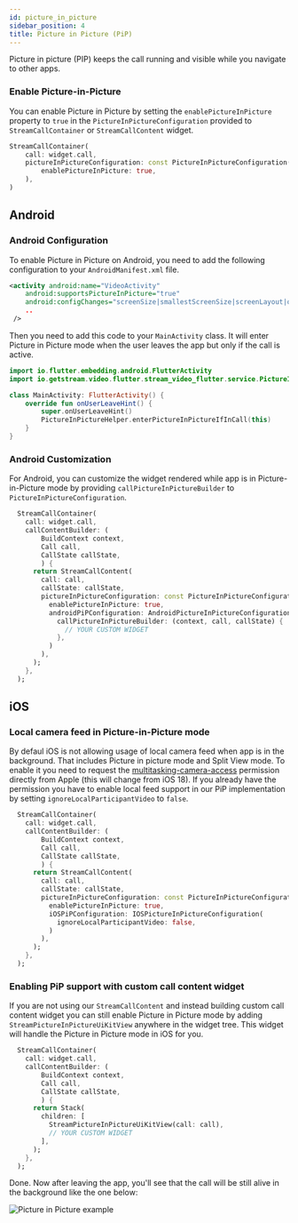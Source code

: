 ```yaml
---
id: picture_in_picture
sidebar_position: 4
title: Picture in Picture (PiP)
---
```


Picture in picture (PIP) keeps the call running and visible while you navigate to other apps.

### Enable Picture-in-Picture
You can enable Picture in Picture by setting the `enablePictureInPicture` property to `true` in the `PictureInPictureConfiguration` provided to `StreamCallContainer` or `StreamCallContent` widget.

```dart
StreamCallContainer(
    call: widget.call,
    pictureInPictureConfiguration: const PictureInPictureConfiguration(
        enablePictureInPicture: true,
    ),
)
```

## Android

### Android Configuration
To enable Picture in Picture on Android, you need to add the following configuration to your `AndroidManifest.xml` file.

```xml
<activity android:name="VideoActivity"
    android:supportsPictureInPicture="true"
    android:configChanges="screenSize|smallestScreenSize|screenLayout|orientation"
    ..
 />
```

Then you need to add this code to your `MainActivity` class. It will enter Picture in Picture mode when the user leaves the app but only if the call is active.

```kotlin
import io.flutter.embedding.android.FlutterActivity
import io.getstream.video.flutter.stream_video_flutter.service.PictureInPictureHelper

class MainActivity: FlutterActivity() {
    override fun onUserLeaveHint() {
        super.onUserLeaveHint()
        PictureInPictureHelper.enterPictureInPictureIfInCall(this)
    }
}
```

### Android Customization

For Android, you can customize the widget rendered while app is in Picture-in-Picture mode by providing `callPictureInPictureBuilder` to `PictureInPictureConfiguration`.

```dart
  StreamCallContainer(
    call: widget.call,
    callContentBuilder: (
        BuildContext context,
        Call call,
        CallState callState,
        ) {
      return StreamCallContent(
        call: call,
        callState: callState,
        pictureInPictureConfiguration: const PictureInPictureConfiguration(
          enablePictureInPicture: true,
          androidPiPConfiguration: AndroidPictureInPictureConfiguration(
            callPictureInPictureBuilder: (context, call, callState) {
              // YOUR CUSTOM WIDGET
            },
          )
        ),
      );
    },
  );
```

## iOS

### Local camera feed in Picture-in-Picture mode

By defaul iOS is not allowing usage of local camera feed when app is in the background. That includes Picture in picture mode and Split View mode. To enable it you need to request the [multitasking-camera-access](https://developer.apple.com/documentation/bundleresources/entitlements/com_apple_developer_avfoundation_multitasking-camera-access) permission directly from Apple (this will change from iOS 18).
If you already have the permission you have to enable local feed support in our PiP implementation by setting `ignoreLocalParticipantVideo` to `false`.

```dart
  StreamCallContainer(
    call: widget.call,
    callContentBuilder: (
        BuildContext context,
        Call call,
        CallState callState,
        ) {
      return StreamCallContent(
        call: call,
        callState: callState,
        pictureInPictureConfiguration: const PictureInPictureConfiguration(
          enablePictureInPicture: true,
          iOSPiPConfiguration: IOSPictureInPictureConfiguration(
            ignoreLocalParticipantVideo: false,
          )
        ),
      );
    },
  );
```

### Enabling PiP support with custom call content widget

If you are not using our `StreamCallContent` and instead building custom call content widget you can still enable Picture in Picture mode by adding `StreamPictureInPictureUiKitView` anywhere in the widget tree. This widget will handle the Picture in Picture mode in iOS for you.

```dart
  StreamCallContainer(
    call: widget.call,
    callContentBuilder: (
        BuildContext context,
        Call call,
        CallState callState,
        ) {
      return Stack(
        children: [
          StreamPictureInPictureUiKitView(call: call),
          // YOUR CUSTOM WIDGET
        ],
      );
    },
  );
```

Done. Now after leaving the app, you'll see that the call will be still alive in the background like the one below:

![Picture in Picture example](../assets/advanced_assets/pip_example.png)